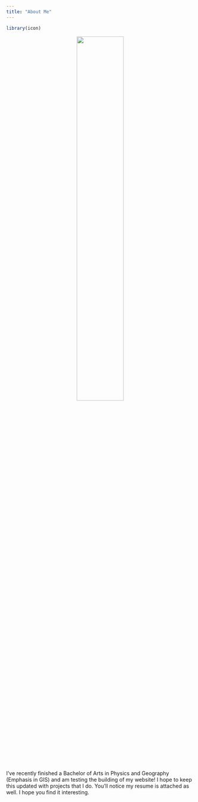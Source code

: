 ---
title: "About Me"
---
```{r, echo = FALSE}
library(icon)
```

<center>
![](img/IMG_4782.jpg){width=50%}
</center>

I've recently finished a Bachelor of Arts in Physics and Geography (Emphasis in GIS) and am testing the building of my website! I hope to keep this updated with projects that I do. You'll notice my resume is attached as well. I hope you find it interesting. 